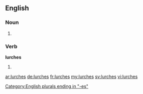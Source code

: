 ==English==

===Noun===
{{head|en}}

# {{plural of|lurch}}

===Verb===
'''lurches'''

# {{en-third-person singular of|lurch}}

[[Category:English plurals ending in "-es"]]

[[ar:lurches]]
[[de:lurches]]
[[fr:lurches]]
[[my:lurches]]
[[sv:lurches]]
[[vi:lurches]]
